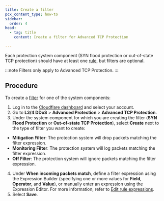 ```yaml
---
title: Create a filter
pcx_content_type: how-to
sidebar:
  order: 4
head:
  - tag: title
    content: Create a filter for Advanced TCP Protection

---
```



<Render file="atp-filter-definition" />

Each protection system component (SYN flood protection or out-of-state TCP protection) should have at least one [rule](/ddos-protection/advanced-ddos-systems/concepts/#rule), but filters are optional.

:::note
Filters only apply to Advanced TCP Protection.
:::

## Procedure

To create a [filter](/ddos-protection/advanced-ddos-systems/concepts/#filter) for one of the system components:

1. Log in to the [Cloudflare dashboard](https://dash.cloudflare.com) and select your account.
2. Go to **L3/4 DDoS** > **Advanced Protection** > **Advanced TCP Protection**.
3. Under the system component for which you are creating the filter (**SYN Flood Protection** or **Out-of-state TCP Protection**), select **Create** next to the type of filter you want to create:
  - **Mitigation Filter**: The protection system will drop <GlossaryTooltip term="data packet">packets</GlossaryTooltip> matching the filter expression.
  - **Monitoring Filter**: The protection system will log packets matching the filter expression.
  - **Off Filter**: The protection system will ignore packets matching the filter expression.
4. Under **When incoming packets match**, define a filter expression using the Expression Builder (specifying one or more values for **Field**, **Operator**, and **Value**), or manually enter an expression using the Expression Editor. For more information, refer to [Edit rule expressions](/ruleset-engine/rules-language/expressions/edit-expressions/).
5. Select **Save**.

<Render file="atp-filters-rules-precedence" />